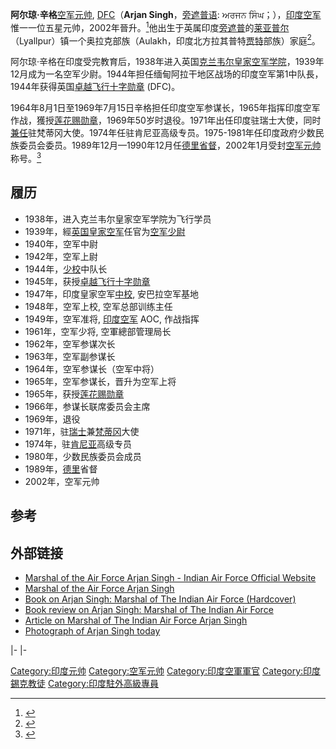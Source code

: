 {{noteTA
|1=zh-hans:辛格;zh-hant:辛格;zh-tw:辛赫;
}}
{{Infobox military person
|name=阿尔琼·辛格
|birth_date={{birth date|1919|04|15}}
|birth_place=[[英属印度|英属印度]][[旁遮普省_(英属印度)|旁遮普省]][[费萨拉巴德|莱亚普尔]]
|death_date={{death date and age|2017|9|16|1919|04|15}}
|death_place=[[印度|印度]][[新德里|新德里]]
|placeofburial=
|placeofburial_label= 
|image=
|caption= 阿尔琼·辛格空军元帅
|nickname=
|allegiance={{flag|British India}}<br />{{flag|India}}
|serviceyears=1938年—2017年<ref>印度五星元帅为终身军衔。</ref>
|rank= [[空军元帅|空军元帅]]
|branch= {{air force|India}}
|commands= [[第二次世界大战|第二次世界大战]]战役中队長、作战指挥官、西部空军指挥官、空军作战总司令、空軍參謀次長、空軍副參謀長
|unit=
|battles= [[第二次世界大战|第二次世界大战]]、[[1965年印巴战争|1965年印巴战争]]
|awards=[[莲花赐勋章|莲花赐勋章]]、[[卓越飞行十字勋章_(英国)|卓越飞行十字勋章]]
|laterwork=
}}

'''阿尔琼·辛格'''[[空军元帅|空军元帅]], [[卓越飞行十字勋章_(英国)|DFC]]（'''Arjan Singh'''，[[旁遮普语|旁遮普语]]: ਅਰਜਨ ਸਿੰਘ；{{bd|1919年|4月15日|2017年|9月16日|catIdx=S}}），[[印度空军|印度空军]]惟一一位五星元帅，2002年晉升。<ref>{{Cite web |url=http://www.bharat-rakshak.com/IAF/Personnel/Chiefs/256-Arjan-Singh.html |title=Marshal of the Air Force Arjan Singh, DFC |access-date=2014-04-17 |archive-date=2010-02-07 |archive-url=https://web.archive.org/web/20100207164106/http://bharat-rakshak.com/IAF/Personnel/Chiefs/256-Arjan-Singh.html |dead-url=no }}</ref>他出生于英属印度[[旁遮普地區|旁遮普]]的[[费萨拉巴德|莱亚普尔]]（Lyallpur）镇一个奥拉克部族（Aulakh，印度北方拉其普特[[贾特|贾特]]部族）家庭<ref>{{cite book |title=Arjan Singh: Marshal of The Indian Air Force|author=Roopinder Singh|coauthors= |year=2002|publisher=Rupa & Co|isbn=81-7167-938-2}}</ref>。

阿尔琼·辛格在印度受完教育后，1938年进入英国[[克兰韦尔皇家空军学院|克兰韦尔皇家空军学院]]，1939年12月成为一名空军少尉。1944年担任缅甸阿拉干地区战场的印度空军第1中队長，1944年获得英国[[卓越飞行十字勋章_(英国)|卓越飞行十字勋章]] (DFC)。

1964年8月1日至1969年7月15日辛格担任印度空军参谋长，1965年指挥印度空军作战，獲授[[莲花赐勋章|莲花赐勋章]]，1969年50岁时退役。1971年出任印度驻瑞士大使，同时[[兼轄|兼任]]驻梵蒂冈大使。1974年任驻肯尼亚高级专员。1975-1981年任印度政府少数民族委员会委员。1989年12月—1990年12月任[[德里省督|德里省督]]，2002年1月受封[[空军元帅|空军元帅]]称号。<ref>{{Cite web |url=http://www.sikh-history.com/sikhhist/personalities/military/arjansingh.html |title=存档副本 |access-date=2014-04-17 |archive-url=https://web.archive.org/web/20071025015124/http://www.sikh-history.com/sikhhist/personalities/military/arjansingh.html |archive-date=2007-10-25 |dead-url=yes }}</ref>

== 履历 ==
* 1938年，进入克兰韦尔皇家空军学院为飞行学员
* 1939年，經[[英国皇家空军|英国皇家空军]]任官为[[空军少尉|空军少尉]]
* 1940年，空军中尉
* 1942年，空军上尉
* 1944年，[[少校|少校]]中队长
* 1945年，获授[[卓越飞行十字勋章_(英国)|卓越飞行十字勋章]]
* 1947年，印度皇家空军[[中校|中校]], 安巴拉空军基地
* 1948年，空军上校, 空军总部训练主任
* 1949年，空军准将, [[印度空军|印度空军]] AOC, 作战指挥
* 1961年，空军少将, 空軍總部管理局长
* 1962年，空军参谋次长
* 1963年，空军副参谋长
* 1964年，空军参谋长（空军中将）
* 1965年，空军参谋长，晋升为空军上将
* 1965年，获授[[莲花赐勋章|莲花赐勋章]]
* 1966年，参谋长联席委员会主席
* 1969年，退役
* 1971年，驻[[瑞士|瑞士]]兼[[梵蒂冈|梵蒂冈]]大使
* 1974年，驻[[肯尼亚|肯尼亚]]高级专员
* 1980年，少数民族委员会成员
* 1989年，[[德里|德里]]省督
* 2002年，空军元帅

== 参考 ==
{{reflist}}

== 外部链接 ==
{{Commons category|Arjan Singh}}
* [http://www.indianairforce.nic.in Marshal of the Air Force Arjan Singh - Indian Air Force Official Website] {{Wayback|url=http://www.indianairforce.nic.in/ |date=20191002044147 }}
* [https://web.archive.org/web/20080327195335/http://www.bharat-rakshak.com/IAF/Legends/Arjan.html Marshal of the Air Force Arjan Singh]
* [http://www.amazon.com/Arjan-Singh-Marshal-Indian-Force/dp/8171679382 Book on Arjan Singh: Marshal of The Indian Air Force (Hardcover)] {{Wayback|url=http://www.amazon.com/Arjan-Singh-Marshal-Indian-Force/dp/8171679382 |date=20160303180222 }}
* [http://www.tribuneindia.com/2002/20020915/spectrum/book6.htm Book review on Arjan Singh: Marshal of The Indian Air Force] {{Wayback|url=http://www.tribuneindia.com/2002/20020915/spectrum/book6.htm |date=20160303182413 }}
* [https://web.archive.org/web/20071025015124/http://www.sikh-history.com/sikhhist/personalities/military/arjansingh.html Article on Marshal of The Indian Air Force Arjan Singh]
* [http://www.bharat-rakshak.com/IAF/Info/Badges/007.html Photograph of Arjan Singh today] {{Wayback|url=http://www.bharat-rakshak.com/IAF/Info/Badges/007.html |date=20160731085957 }}

{{s-start}}
{{s-mil}}
|-
{{s-bef|before=[[阿斯皮·恩金尼尔|阿斯皮·恩金尼尔]]<br>(Aspy Engineer)}}
{{s-ttl|title=[[印度空军|印度空军]]参谋长|years=1964–1969}}
{{s-aft|after=[[普拉塔普·昌德拉·拉尔|普拉塔普·昌德拉·拉尔]]<br>(Pratap Chandra Lal)}}
|-
{{s-off}}
{{s-bef|before=[[罗梅什·班达里|罗梅什·班达里]]<br>(Romesh Bhandari)}}
{{s-ttl|title=[[德里省督|德里省督]]|years=1989–1990}}
{{s-aft|after=马尔坎德耶·辛格<br>(Markandey Singh)}}
{{s-end}}
{{印度元帥}}
{{Authority control}}
{{DEFAULTSORT:Singh, Arjan}}
[[Category:印度元帅|Category:印度元帅]]
[[Category:空军元帅|Category:空军元帅]]
[[Category:印度空軍軍官|Category:印度空軍軍官]]
[[Category:印度錫克教徒|Category:印度錫克教徒]]
[[Category:印度駐外高級專員|Category:印度駐外高級專員]]